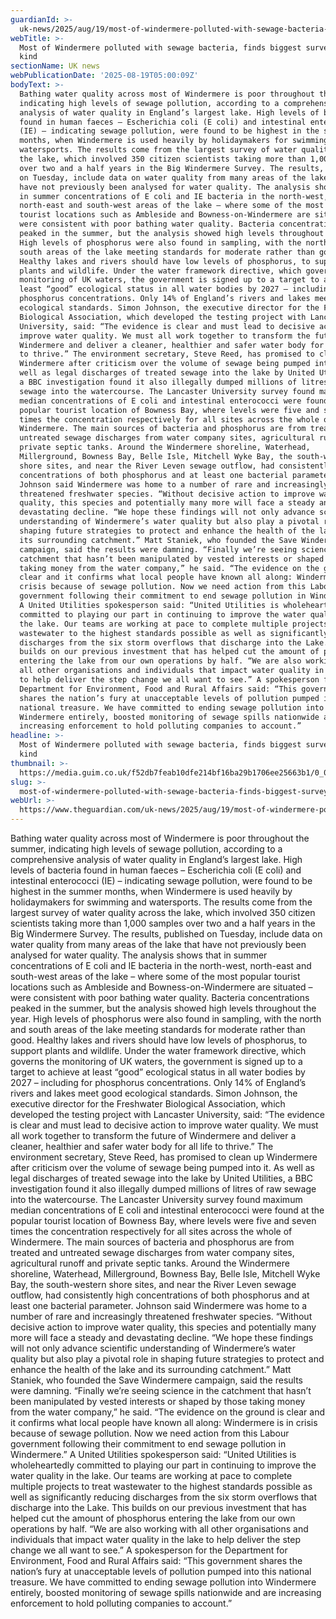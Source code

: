 ```yaml
---
guardianId: >-
  uk-news/2025/aug/19/most-of-windermere-polluted-with-sewage-bacteria-finds-biggest-survey-of-its-kind
webTitle: >-
  Most of Windermere polluted with sewage bacteria, finds biggest survey of its
  kind
sectionName: UK news
webPublicationDate: '2025-08-19T05:00:09Z'
bodyText: >-
  Bathing water quality across most of Windermere is poor throughout the summer,
  indicating high levels of sewage pollution, according to a comprehensive
  analysis of water quality in England’s largest lake. High levels of bacteria
  found in human faeces – Escherichia coli (E coli) and intestinal enterococci
  (IE) – indicating sewage pollution, were found to be highest in the summer
  months, when Windermere is used heavily by holidaymakers for swimming and
  watersports. The results come from the largest survey of water quality across
  the lake, which involved 350 citizen scientists taking more than 1,000 samples
  over two and a half years in the Big Windermere Survey. The results, published
  on Tuesday, include data on water quality from many areas of the lake that
  have not previously been analysed for water quality. The analysis shows that
  in summer concentrations of E coli and IE bacteria in the north-west,
  north-east and south-west areas of the lake – where some of the most popular
  tourist locations such as Ambleside and Bowness-on-Windermere are situated –
  were consistent with poor bathing water quality. Bacteria concentrations
  peaked in the summer, but the analysis showed high levels throughout the year.
  High levels of phosphorus were also found in sampling, with the north and
  south areas of the lake meeting standards for moderate rather than good.
  Healthy lakes and rivers should have low levels of phosphorus, to support
  plants and wildlife. Under the water framework directive, which governs the
  monitoring of UK waters, the government is signed up to a target to achieve at
  least “good” ecological status in all water bodies by 2027 – including for
  phosphorus concentrations. Only 14% of England’s rivers and lakes meet good
  ecological standards. Simon Johnson, the executive director for the Freshwater
  Biological Association, which developed the testing project with Lancaster
  University, said: “The evidence is clear and must lead to decisive action to
  improve water quality. We must all work together to transform the future of
  Windermere and deliver a cleaner, healthier and safer water body for all life
  to thrive.” The environment secretary, Steve Reed, has promised to clean up
  Windermere after criticism over the volume of sewage being pumped into it. As
  well as legal discharges of treated sewage into the lake by United Utilities,
  a BBC investigation found it also illegally dumped millions of litres of raw
  sewage into the watercourse. The Lancaster University survey found maximum
  median concentrations of E coli and intestinal enterococci were found at the
  popular tourist location of Bowness Bay, where levels were five and seven
  times the concentration respectively for all sites across the whole of
  Windermere. The main sources of bacteria and phosphorus are from treated and
  untreated sewage discharges from water company sites, agricultural runoff and
  private septic tanks. Around the Windermere shoreline, Waterhead,
  Millerground, Bowness Bay, Belle Isle, Mitchell Wyke Bay, the south-western
  shore sites, and near the River Leven sewage outflow, had consistently high
  concentrations of both phosphorus and at least one bacterial parameter.
  Johnson said Windermere was home to a number of rare and increasingly
  threatened freshwater species. “Without decisive action to improve water
  quality, this species and potentially many more will face a steady and
  devastating decline. “We hope these findings will not only advance scientific
  understanding of Windermere’s water quality but also play a pivotal role in
  shaping future strategies to protect and enhance the health of the lake and
  its surrounding catchment.” Matt Staniek, who founded the Save Windermere
  campaign, said the results were damning. “Finally we’re seeing science in the
  catchment that hasn’t been manipulated by vested interests or shaped by those
  taking money from the water company,” he said. “The evidence on the ground is
  clear and it confirms what local people have known all along: Windermere is in
  crisis because of sewage pollution. Now we need action from this Labour
  government following their commitment to end sewage pollution in Windermere.”
  A United Utilities spokesperson said: “United Utilities is wholeheartedly
  committed to playing our part in continuing to improve the water quality in
  the lake. Our teams are working at pace to complete multiple projects to treat
  wastewater to the highest standards possible as well as significantly reducing
  discharges from the six storm overflows that discharge into the Lake. This
  builds on our previous investment that has helped cut the amount of phosphorus
  entering the lake from our own operations by half. “We are also working with
  all other organisations and individuals that impact water quality in the lake
  to help deliver the step change we all want to see.” A spokesperson for the
  Department for Environment, Food and Rural Affairs said: “This government
  shares the nation’s fury at unacceptable levels of pollution pumped into this
  national treasure. We have committed to ending sewage pollution into
  Windermere entirely, boosted monitoring of sewage spills nationwide and are
  increasing enforcement to hold polluting companies to account.”
headline: >-
  Most of Windermere polluted with sewage bacteria, finds biggest survey of its
  kind
thumbnail: >-
  https://media.guim.co.uk/f52db7feab10dfe214bf16ba29b1706ee25663b1/0_0_3780_3024/500.jpg
slug: >-
  most-of-windermere-polluted-with-sewage-bacteria-finds-biggest-survey-of-its-kind
webUrl: >-
  https://www.theguardian.com/uk-news/2025/aug/19/most-of-windermere-polluted-with-sewage-bacteria-finds-biggest-survey-of-its-kind
---
```

Bathing water quality across most of Windermere is poor throughout the summer, indicating high levels of sewage pollution, according to a comprehensive analysis of water quality in England’s largest lake. High levels of bacteria found in human faeces – Escherichia coli (E coli) and intestinal enterococci (IE) – indicating sewage pollution, were found to be highest in the summer months, when Windermere is used heavily by holidaymakers for swimming and watersports. The results come from the largest survey of water quality across the lake, which involved 350 citizen scientists taking more than 1,000 samples over two and a half years in the Big Windermere Survey. The results, published on Tuesday, include data on water quality from many areas of the lake that have not previously been analysed for water quality. The analysis shows that in summer concentrations of E coli and IE bacteria in the north-west, north-east and south-west areas of the lake – where some of the most popular tourist locations such as Ambleside and Bowness-on-Windermere are situated – were consistent with poor bathing water quality. Bacteria concentrations peaked in the summer, but the analysis showed high levels throughout the year. High levels of phosphorus were also found in sampling, with the north and south areas of the lake meeting standards for moderate rather than good. Healthy lakes and rivers should have low levels of phosphorus, to support plants and wildlife. Under the water framework directive, which governs the monitoring of UK waters, the government is signed up to a target to achieve at least “good” ecological status in all water bodies by 2027 – including for phosphorus concentrations. Only 14% of England’s rivers and lakes meet good ecological standards. Simon Johnson, the executive director for the Freshwater Biological Association, which developed the testing project with Lancaster University, said: “The evidence is clear and must lead to decisive action to improve water quality. We must all work together to transform the future of Windermere and deliver a cleaner, healthier and safer water body for all life to thrive.” The environment secretary, Steve Reed, has promised to clean up Windermere after criticism over the volume of sewage being pumped into it. As well as legal discharges of treated sewage into the lake by United Utilities, a BBC investigation found it also illegally dumped millions of litres of raw sewage into the watercourse. The Lancaster University survey found maximum median concentrations of E coli and intestinal enterococci were found at the popular tourist location of Bowness Bay, where levels were five and seven times the concentration respectively for all sites across the whole of Windermere. The main sources of bacteria and phosphorus are from treated and untreated sewage discharges from water company sites, agricultural runoff and private septic tanks. Around the Windermere shoreline, Waterhead, Millerground, Bowness Bay, Belle Isle, Mitchell Wyke Bay, the south-western shore sites, and near the River Leven sewage outflow, had consistently high concentrations of both phosphorus and at least one bacterial parameter. Johnson said Windermere was home to a number of rare and increasingly threatened freshwater species. “Without decisive action to improve water quality, this species and potentially many more will face a steady and devastating decline. “We hope these findings will not only advance scientific understanding of Windermere’s water quality but also play a pivotal role in shaping future strategies to protect and enhance the health of the lake and its surrounding catchment.” Matt Staniek, who founded the Save Windermere campaign, said the results were damning. “Finally we’re seeing science in the catchment that hasn’t been manipulated by vested interests or shaped by those taking money from the water company,” he said. “The evidence on the ground is clear and it confirms what local people have known all along: Windermere is in crisis because of sewage pollution. Now we need action from this Labour government following their commitment to end sewage pollution in Windermere.” A United Utilities spokesperson said: “United Utilities is wholeheartedly committed to playing our part in continuing to improve the water quality in the lake. Our teams are working at pace to complete multiple projects to treat wastewater to the highest standards possible as well as significantly reducing discharges from the six storm overflows that discharge into the Lake. This builds on our previous investment that has helped cut the amount of phosphorus entering the lake from our own operations by half. “We are also working with all other organisations and individuals that impact water quality in the lake to help deliver the step change we all want to see.” A spokesperson for the Department for Environment, Food and Rural Affairs said: “This government shares the nation’s fury at unacceptable levels of pollution pumped into this national treasure. We have committed to ending sewage pollution into Windermere entirely, boosted monitoring of sewage spills nationwide and are increasing enforcement to hold polluting companies to account.”
